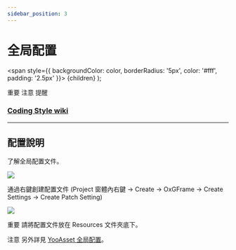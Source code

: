 ```yaml
---
sidebar_position: 3
---
```


# 全局配置

  <span
    style={{
      backgroundColor: color,
      borderRadius: '5px',
      color: '#fff',
      padding: '2.5px'
    }}>
    {children}
  </span>
);

<Highlight color="#ff2f00">重要</Highlight> <Highlight color="#0373fc">注意</Highlight> <Highlight color="#00d679">提醒</Highlight>

### [Coding Style wiki](https://github.com/michael811125/OxGFrame/wiki/Coding-Style)

---

## 配置說明

了解全局配置文件。

![](/img/assetloader/img_1.png)

通過右鍵創建配置文件 (Project 窗體內右鍵 -> Create -> OxGFrame -> Create Settings -> Create Patch Setting)

![](/img/assetloader/img_2.png)

<Highlight color="#ff2f00">重要</Highlight> 請將配置文件放在 Resources 文件夾底下。

<Highlight color="#0373fc">注意</Highlight> 另外詳見 [YooAsset 全局配置](https://www.yooasset.com/docs/guide-editor/GlobalSettings)。